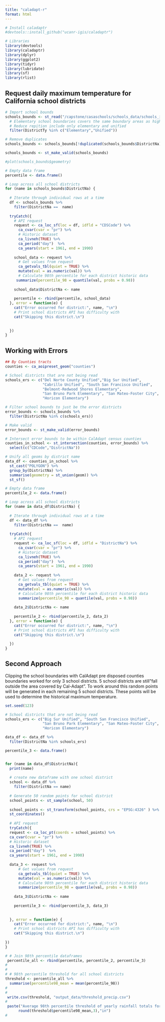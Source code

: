 ```yaml
---
title: "caladapt-r"
format: html
---
```


```r
# Install caladaptr
#devtools::install_github("ucanr-igis/caladaptr")

# Libraries
library(devtools)
library(caladaptr)
library(dplyr)
library(ggplot2)
library(tidyr)
library(lubridate)
library(sf)
library(rlist)
```

## Request daily maximum temperature for California school districts

```r
# Import school bounds
schools_bounds <- st_read("/capstone/casaschools/schools_data/schools_intersect/schools_intersect_bounds.shp") %>% 
  # Elementary school boundaries covers the same boundary areas as high schools
  # Reduce repition include only elementary and unified
  filter(DistrictTy %in% c("Elementary","Unified"))

# Remove duplicates
schools_bounds <- schools_bounds[!duplicated(schools_bounds$DistrictNa),]

schools_bounds <- st_make_valid(schools_bounds)

#plot(schools_bounds$geometry)

# Empty data frame
percentile <- data.frame()

# Loop across all school districts
for (name in schools_bounds$DistrictNa) {
  
  # Iterate through individual rows at a time
  df <- schools_bounds %>% 
    filter(DistrictNa ==  name)
  
  tryCatch({
    # API request
    request <- ca_loc_sf(loc = df, idfld = "CDSCode") %>% 
      ca_cvar(cvar = "pr") %>% 
      # Historic dataset
      ca_livneh(TRUE) %>% 
      ca_period("day")  %>% 
      ca_years(start = 1961, end = 1990)
    
    school_data <- request %>% 
      # Get values from request
      ca_getvals_tbl(quiet = TRUE) %>% 
      mutate(val = as.numeric(val)) %>%
      # Calculate 98th percentile for each district historic data
     summarize(percentile_98 = quantile(val, probs = 0.98))
    
    school_data$DistrictNa <- name
    
    percentile <- rbind(percentile, school_data)
  }, error = function(e) {
    cat("Error occurred for district:", name, "\n")
    # Print school districts API has difficulty with
    cat("Skipping this district.\n")
    
    
  })
}


```

## Working with Errors

```r
## By Counties tracts
counties <- ca_aoipreset_geom("counties")

# School districts that are not being read
schools_ers <- c("Del Norte County Unified","Big Sur Unified", 
                 "Cabrillo Unified", "South San Francisco Unified",
                 "Belmont-Redwood Shores Elementary",
                 "San Bruno Park Elementary", "San Mateo-Foster City",
                 "Horicon Elementary") 

# Filter school bounds to just be the error districts
error_bounds <- schools_bounds %>% 
  filter(DistrictNa %in% c(schools_ers))

# Make valid
error_bounds <- st_make_valid(error_bounds)

# Intersect error bounds to be within CalAdapt census counties
counties_in_school <- st_intersection(counties, error_bounds) %>% 
  select(c("CDCode","DistrictNa"))

# Unify all geoms by district name
data_df <- counties_in_school %>%
  st_cast("POLYGON") %>%
  group_by(DistrictNa) %>%
  summarise(geometry = st_union(geom)) %>%
  st_sf()


```



```r
# Empty data frame
percentile_2 <- data.frame()

# Loop across all school districts
for (name in data_df$DistrictNa) {
  
  # Iterate through individual rows at a time
  df <- data_df %>% 
    filter(DistrictNa ==  name)
  
  tryCatch({
    # API request
    request <- ca_loc_sf(loc = df, idfld = "DistrictNa") %>% 
      ca_cvar(cvar = "pr") %>% 
      # Historic dataset
      ca_livneh(TRUE) %>% 
      ca_period("day")  %>% 
      ca_years(start = 1961, end = 1990)
    
    data_2 <- request %>% 
      # Get values from request
      ca_getvals_tbl(quiet = TRUE) %>% 
      mutate(val = as.numeric(val)) %>%
      # Calculate 98th percentile for each district historic data
      summarize(percentile_98 = quantile(val, probs = 0.98))
    
    data_2$DistrictNa <- name
    
    percentile_2 <- rbind(percentile_2, data_2)
  }, error = function(e) {
    cat("Error occurred for district:", name, "\n")
    # Print school districts API has difficulty with
    cat("Skipping this district.\n")
    
  })
}


```


## Second Approach

Clipping the school boundaries with CalAdapt pre disposed counties boundaries 
worked for only 3 school districts. 5 school districts are still"fall outside 
the area covered by Cal-Adapt". To work around this random points will be 
generated in each remaining 5 school districts. These points will be used to determine 
the historical maximum temperature.

```r
set.seed(123)

# School districts that are not being read
schools_ers <- c("Big Sur Unified", "South San Francisco Unified",
                 "San Bruno Park Elementary", "San Mateo-Foster City",
                 "Horicon Elementary") 

data_df <- data_df %>% 
  filter(DistrictNa %in% schools_ers)

percentile_3 <- data.frame()


for (name in data_df$DistrictNa){
  print(name)
  
  # create new dataframe with one school district
  school <- data_df %>% 
    filter(DistrictNa == name)
  
  # Generate 50 random points for school district
  school_points <- st_sample(school, 50)
  
  school_points <- st_transform(school_points, crs = "EPSG:4326" ) %>% 
  st_coordinates()
  
  # API request
  tryCatch({
  request <- ca_loc_pt(coords = school_points) %>%
  ca_cvar(cvar = "pr") %>%
  # Historic dataset
  ca_livneh(TRUE) %>%
  ca_period("day")  %>%
  ca_years(start = 1961, end = 1990)
  
  data_3 <- request %>% 
      # Get values from request
      ca_getvals_tbl(quiet = TRUE) %>% 
      mutate(val = as.numeric(val)) %>%
      # Calculate 98th percentile for each district historic data
      summarize(percentile_98 = quantile(val, probs = 0.98))
    
    data_3$DistrictNa <- name
    
    percentile_3 <- rbind(percentile_3, data_3)
  
  
  }, error = function(e) {
    cat("Error occurred for district:", name, "\n")
    # Print school districts API has difficulty with
    cat("Skipping this district.\n")
  
})
}

```


```r
# # Join 98th percentile dataframes
 percentile_all <- rbind(percentile, percentile_2, percentile_3)
# 
# 
# # 98th percentile threshold for all school districts
threshold <- percentile_all %>% 
  summarise(percentile98_mean = mean(percentile_98))
# 
# 
 write.csv(threshold, "output_data/threshold_precip.csv")
# 
 paste("Average 98th percentile threshold of yearly rainfall totals for all of California's public school districts:",
      round(threshold$percentile98_mean,3),"in")
# 

```


